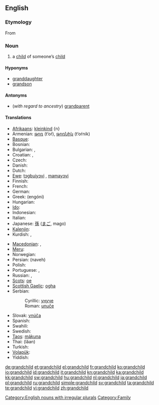 ==English==

===Etymology===
From {{prefix|grand|child}}

===Noun===
{{wikipedia}}
{{en-noun|grandchildren}}

# a [[child]] of someone’s [[child]]

====Hyponyms====
* [[granddaughter]]
* [[grandson]]

====Antonyms====
* (''with regard to ancestry'') [[grandparent]]

====Translations====
{{trans-top|child of someone’s child}}
* [[Afrikaans]]: [[kleinkind]] {n}
* Armenian: [[թոռ]] (t‘oŕ), [[թոռնիկ]] (t‘oŕnik)
* [[Basque]]: {{t|eu|biloba}}
* Bosnian: {{t-|bs|unuče|n}}
* Bulgarian: {{t-|bg|внук|m}}, {{t-|bg|внучка|f}}
* Croatian: {{t-|hr|unuk|m|alt=ùnuk}}, {{t-|hr|unuka|f|alt=ùnuka}}
* Czech: {{t+|cs|vnouče|n}}
* Danish: {{t+|da|barnebarn|n}}
* Dutch: {{t+|nl|kleinkind|n}}
* [[Ewe]]: [[tɔgbuiyɔvi]] {{n}}, [[mamayɔvi]] {{n}}
* Finnish: {{t+|fi|lapsenlapsi}}
* French: {{t+|fr|petit-enfant|m}}
* German: {{t+|de|Enkelkind|n}}
* Greek: {{t+|el|εγγόνι|n}} (engóni)
* Hungarian: {{t+|hu|unoka}}
* [[Ido]]: {{t+|io|nepoto|xs=Ido}}
* Indonesian: {{t-|id|cucu|xs=Indonesian}}
* Italian: {{t+|it|nipote|m|f}}
* Japanese: [[孫]] ([[まご]], mago)
* [[Kalenjin]]: {{tø|kln|mjokoret}}
* Kurdish: {{t+|ku|nevî}}, {{t+|ku|torin}}
{{trans-mid}}
* [[Macedonian]]: {{t-|mk|внук|m|tr=vnuk}},  {{t|mk|внука|f|tr=vnúka}}
* [[Meru]]: {{tø|mer|kajuju}}
* Norwegian: {{t+|no|barnebarn}}
* Persian: {{fa-Arab|[[نوه]]}} (naveh)
* Polish: {{t-|pl|wnuczę|n}}
* Portuguese: {{t+|pt|neto|m}}, {{t+|pt|neta|f}}
* Russian: {{t+|ru|внук|m|tr=vnuk}}, {{t+|ru|внучка|f|tr=vnúčka}}
* [[Scots]]: [[oe#Scots|oe]]
* [[Scottish Gaelic]]: [[ogha]] {{m}}
* Serbian:
*: Cyrillic: [[унуче#Serbian|унуче]] {{n}}
*: Roman: [[unuče#Serbian|unuče]] {{n}}
* Slovak: [[vnúča]] {{n}}
* Spanish: {{t+|es|nieto}}
* Swahili: {{t+|sw|mjukuu|xs=Swahili}}
* Swedish: {{t+|sv|barnbarn|n}}
* [[Taos]]: [[mą́kuna]]
* Thai: {{Thai|[[หลาน]]}} (lăan)
* Turkish: {{t+|tr|torun}}
* [[Volapük]]: {{t|vo|poscil}}
* Yiddish: {{t|yi|אייניקל|n|tr=eynikl|sc=yi-Hebr}}
{{trans-bottom}}

[[Category:English nouns with irregular plurals]]
[[Category:Family]]

[[de:grandchild]]
[[et:grandchild]]
[[el:grandchild]]
[[fr:grandchild]]
[[ko:grandchild]]
[[io:grandchild]]
[[id:grandchild]]
[[it:grandchild]]
[[kn:grandchild]]
[[ka:grandchild]]
[[kk:grandchild]]
[[sw:grandchild]]
[[hu:grandchild]]
[[nl:grandchild]]
[[ja:grandchild]]
[[pl:grandchild]]
[[ru:grandchild]]
[[simple:grandchild]]
[[sv:grandchild]]
[[ta:grandchild]]
[[te:grandchild]]
[[vi:grandchild]]
[[zh:grandchild]]